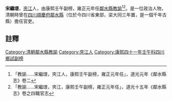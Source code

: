 {{明清人物信息框
| 姓名 =宋繼璟
| 最高職務 = [[四川|四川]][[鄰水縣|鄰水縣]][[教諭|教諭]]
| 國家 = 大清
| 籍貫 = [[夾江|夾江]]
| 字號 =
| 出生日期 = ？年？月？日
| 逝世日期 = ？年？月？日
| 墓葬 = 
| 配偶 =  
| 親屬 = 曾祖、祖、父，母
| 出身 =康熙壬午副榜 
| 著作 =  
*
}}
'''宋繼璟'''{{BD|？年||？年||}}，[[夾江|夾江]]人，由康熙壬午副榜，雍正元年任[[鄰水縣|鄰水縣]][[教諭|教諭]]<ref>「教諭……宋繼璟，夾江人，康熙壬午副榜，雍正元年任」，道光元年《鄰水縣志》卷二</ref><ref>「教諭……宋繼璟，夾江，康熙壬午副榜，雍正元年任」，道光十五年《鄰水縣志》卷之四職官志</ref>。是一位政治人物，清朝時曾在[[四川|四川]][[順慶府|順慶府]][[鄰水縣|鄰水縣]]（位於今四川省東部，梁大同三年置，是一個千年古縣）擔任官吏。
==註釋==
{{reflist}}
{{清朝人物小作品}}
[[Category:清朝鄰水縣教諭|Category:清朝鄰水縣教諭]]
[[Category:夾江人|Category:夾江人]]
[[Category:康熙四十一年壬午科四川鄉試副榜|Category:康熙四十一年壬午科四川鄉試副榜]]